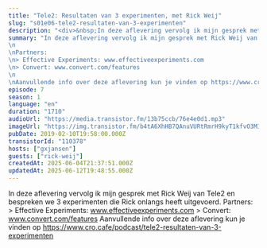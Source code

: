 ```yaml
---
title: "Tele2: Resultaten van 3 experimenten, met Rick Weij"
slug: "s01e06-tele2-resultaten-van-3-experimenten"
description: "<div>&nbsp;In deze aflevering vervolg ik mijn gesprek met Rick Weij van Tele2 en bespreken we 3 experimenten die Rick onlangs heeft uitgevoerd. Partners: &gt; Effective Experiments: www.effectiveexperiments.com &gt; Convert: www.convert.com/features Aanvullende info over deze aflevering kun je vinden op https://www.cro.cafe/podcast/tele2-resultaten-van-3-experimenten</div>"
summary: "In deze aflevering vervolg ik mijn gesprek met Rick Weij van Tele2 en bespreken we 3 experimenten die Rick onlangs heeft uitgevoerd.\n\nPartners:\n> Effective Experiments: www.effectiveexperiments.com\n> Convert: www.convert.com/features\n\nAanvullende info over deze aflevering kun je vinden op https://www.cro.cafe/podcast/tele2-resultaten-van-3-experimenten"
episode: 7
season: 1
language: "en"
duration: "1710"
audioUrl: "https://media.transistor.fm/13b75ccb/76e4e0d1.mp3"
imageUrl: "https://img.transistor.fm/b4tA6XhHB7QAnuVURtRmrH9kyT1kfvO3MIX4OLXl7PE/rs:fill:3000:3000:1/q:60/aHR0cHM6Ly9pbWct/dXBsb2FkLXByb2R1/Y3Rpb24udHJhbnNp/c3Rvci5mbS9lcGlz/b2RlLzExMDM3OC8x/NjAxNTg4NzI5LWFy/dHdvcmsuanBn.webp"
pubDate: 2019-02-10T19:58:00.000Z
transistorId: "110378"
hosts: ["gxjansen"]
guests: ["rick-weij"]
createdAt: 2025-06-04T21:37:51.000Z
updatedAt: 2025-06-12T19:48:55.000Z
---
```


In deze aflevering vervolg ik mijn gesprek met Rick Weij van Tele2 en bespreken we 3 experimenten die Rick onlangs heeft uitgevoerd. Partners: > Effective Experiments: www.effectiveexperiments.com > Convert: www.convert.com/features Aanvullende info over deze aflevering kun je vinden op https://www.cro.cafe/podcast/tele2-resultaten-van-3-experimenten
